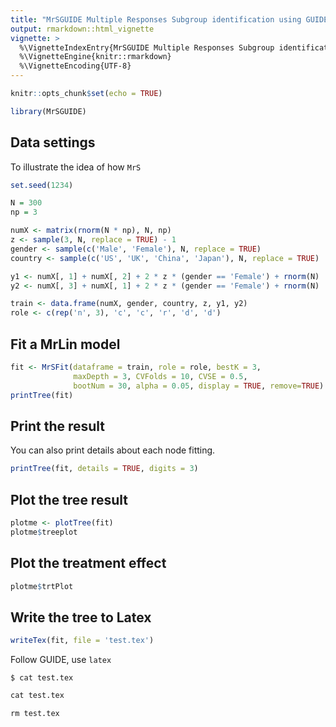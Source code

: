 ```yaml
---
title: "MrSGUIDE Multiple Responses Subgroup identification using GUIDE"
output: rmarkdown::html_vignette
vignette: >
  %\VignetteIndexEntry{MrSGUIDE Multiple Responses Subgroup identification}
  %\VignetteEngine{knitr::rmarkdown}
  %\VignetteEncoding{UTF-8}
---
```


```r
knitr::opts_chunk$set(echo = TRUE)
```

```r
library(MrSGUIDE)
```

## Data settings

To illustrate the idea of how `MrS` 

```r
set.seed(1234)

N = 300
np = 3

numX <- matrix(rnorm(N * np), N, np)
z <- sample(3, N, replace = TRUE) - 1
gender <- sample(c('Male', 'Female'), N, replace = TRUE)
country <- sample(c('US', 'UK', 'China', 'Japan'), N, replace = TRUE)

y1 <- numX[, 1] + numX[, 2] + 2 * z * (gender == 'Female') + rnorm(N)
y2 <- numX[, 3] + numX[, 1] + 2 * z * (gender == 'Female') + rnorm(N)

train <- data.frame(numX, gender, country, z, y1, y2)
role <- c(rep('n', 3), 'c', 'c', 'r', 'd', 'd')
```

## Fit a MrLin model

```r
fit <- MrSFit(dataframe = train, role = role, bestK = 3, 
              maxDepth = 3, CVFolds = 10, CVSE = 0.5, 
              bootNum = 30, alpha = 0.05, display = TRUE, remove=TRUE)
printTree(fit)
```


## Print the result

You can also print details about each node fitting.

```r
printTree(fit, details = TRUE, digits = 3)
```

## Plot the tree result

```r
plotme <- plotTree(fit)
plotme$treeplot
```

## Plot the treatment effect

```r
plotme$trtPlot
```

## Write the tree to Latex

```r
writeTex(fit, file = 'test.tex')
```

Follow GUIDE, use `latex`

```shell
$ cat test.tex
```

```r
cat test.tex
```

```r
rm test.tex
```



